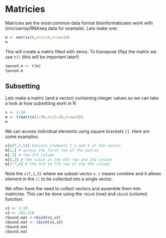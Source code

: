 # Matricies

Matricies are the most common data format bioinformaticians work with (microarray/RNAseq data for example). Lets make one:

```r
m <- matrix(0,ncol=5,nrow=10)
m
```
This will create a matrix filled with zeros. To transpose (flip) the matrix we use `t()` (this will be important later!)

```r
tposed.m <- t(m)
tposed.m
```

## Subsetting

Lets make a matrix (and a vector) containing integer values so we can take a look at how subsetting work in R:
```r
v <- 1:10
m <- t(matrix(1:50,ncol=10,nrow=5))
m
```
We can access individual elements using square brackets `[]`. Here are some examples:

```r
v[c(7,1,5)] #access elements 7 1 and 5 of the vector
m[1,] # access the first row of the matrix
m[,3] # the 3rd column
m[8,2] # the value in the 8th row and 2nd column
m[3:7,4] # the 3rd to 7th row of the 4th column
```

Note the `c(7,1,5)` where we subset vector `v`. `c` means *combine* and it allows element in the `()` to be collected into a single vector.

We often have the need to collect vectors and assemble them into matricies. This can be done using the `rbind` (row) and `cbind` (column) function:

```r
v1 <- 1:10
v2 <- 101:110
rbound.mat <-rbind(v1,v2)
cbound.mat <- cbind(v1,v2)
rbound.mat
cbound.mat
```
